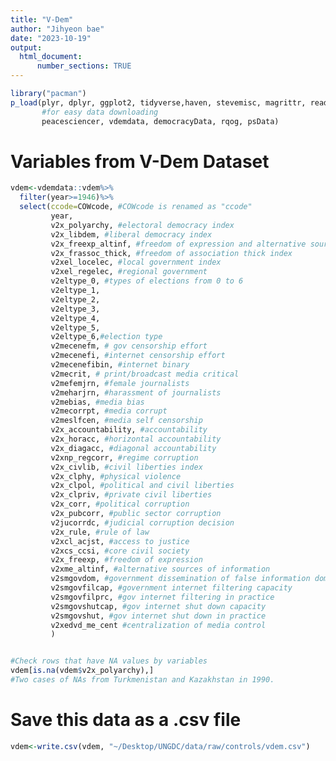 ```yaml
---
title: "V-Dem"
author: "Jihyeon bae"
date: "2023-10-19"
output: 
  html_document:
      number_sections: TRUE
---
```


```r
library("pacman")
p_load(plyr, dplyr, ggplot2, tidyverse,haven, stevemisc, magrittr, readxl, 
       #for easy data downloading
       peacesciencer, vdemdata, democracyData, rqog, psData)

```

# Variables from V-Dem Dataset

```r
vdem<-vdemdata::vdem%>% 
  filter(year>=1946)%>%
  select(ccode=COWcode, #COWcode is renamed as "ccode"
         year,
         v2x_polyarchy, #electoral democracy index
         v2x_libdem, #liberal democracy index
         v2x_freexp_altinf, #freedom of expression and alternative sources of information 
         v2x_frassoc_thick, #freedom of association thick index
         v2xel_locelec, #local government index
         v2xel_regelec, #regional government
         v2eltype_0, #types of elections from 0 to 6
         v2eltype_1,
         v2eltype_2,
         v2eltype_3,
         v2eltype_4,
         v2eltype_5,
         v2eltype_6,#election type
         v2mecenefm, # gov censorship effort
         v2mecenefi, #internet censorship effort
         v2mecenefibin, #internet binary
         v2mecrit, # print/broadcast media critical
         v2mefemjrn, #female journalists
         v2meharjrn, #harassment of journalists
         v2mebias, #media bias
         v2mecorrpt, #media corrupt
         v2meslfcen, #media self censorship
         v2x_accountability, #accountability
         v2x_horacc, #horizontal accountability
         v2x_diagacc, #diagonal accountability
         v2xnp_regcorr, #regime corruption
         v2x_civlib, #civil liberties index
         v2x_clphy, #physical violence
         v2x_clpol, #political and civil liberties
         v2x_clpriv, #private civil liberties
         v2x_corr, #political corruption
         v2x_pubcorr, #public sector corruption
         v2jucorrdc, #judicial corruption decision
         v2x_rule, #rule of law
         v2xcl_acjst, #access to justice
         v2xcs_ccsi, #core civil society 
         v2x_freexp, #freedom of expression 
         v2xme_altinf, #alternative sources of information
         v2smgovdom, #government dissemination of false information domestic
         v2smgovfilcap, #government internet filtering capacity
         v2smgovfilprc, #gov internet filtering in practice
         v2smgovshutcap, #gov internet shut down capacity
         v2smgovshut, #gov internet shut down in practice
         v2xedvd_me_cent #centralization of media control
         )


#Check rows that have NA values by variables
vdem[is.na(vdem$v2x_polyarchy),]
#Two cases of NAs from Turkmenistan and Kazakhstan in 1990.  
```
# Save this data as a .csv file
```r
vdem<-write.csv(vdem, "~/Desktop/UNGDC/data/raw/controls/vdem.csv")
```
